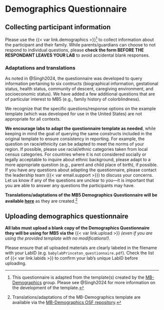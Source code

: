 # Demographics Questionnaire {#sec-demographics}

## Collecting participant information

Please use the {{< var link.demographics >}}[^demographics-1] to collect information about the participant and their family. While parents/guardians can choose to not respond to individual questions, please **check the form BEFORE THE RESPONDANT LEAVES YOUR LAB** to avoid accidental blank responses.

[^demographics-1]: This questionnaire is adapted from the template(s) created by the <a href="https://manybabies.org/MB-Demographics/" target="_blank">MB-Demographics</a> group. Please see @Singh2024 for more information on the development of the template.

### Adaptations and translations

As noted in @Singh2024, the questionnaire was developed to query information pertaining to six contructs (biographical information, gestational status, health status, community of descent, caregiving environment, and socioeconomic status). We have added a few additional questions that are of particular interest to MB5 (e.g., family history of colorblindness).

We recognize that the specific questions/response options on the example template (which was developed for use in the United States) are not appropriate for all contexts.

**We encourage labs to adapt the questionnaire template as needed**, while keeping in mind the goal of querying the same constructs included in the original template to ensure consistency in reporting. For example, the question on race/ethnicity can be adapted to meet the norms of your region. If possible, please use racial/ethnic categories taken from local census categories. For countries where it is not considered socially or legally acceptable to inquire about ethnic background, please adapt to a more appropriate question (e.g., parent and child place of birth), if possible. If you have any questions about adapting the questionnaire, please contact the leadership team ({{< var email.support >}}) to discuss your concerns. Let us know if any of the questions are unclear to you---it is important that you are able to answer any questions the participants may have.

**Translations/adaptations of the MB5 Demographics Questionnaire will be available [here]({{< var link.demographics >}})** as they are created.[^demographics-2]

[^demographics-2]: Translations/adaptations of the MB-Demographics template are available via the <a href="https://osf.io/nqc92/files/osfstorage" target="_blank">MB-Demographics OSF repository</a>.

## Uploading demographics questionnaire

**All labs must upload a blank copy of the Demographics Questionnaire they will be using for MB5 via the** {{< var link.upload >}} *(even if you are using the provided template with no modifications!)*.

Please ensure that all uploaded materials are clearly labeled in the filename with your LabID (e.g. `babylabPrinceton_questionnaire.pdf`). Check the list of {{< var link.labids >}} to confirm your lab's unique LabID before uploading.
